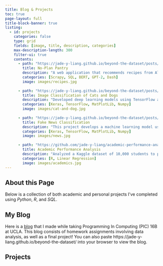 ```yaml
---
title: Blog & Projects
toc: true
page-layout: full
title-block-banner: true
listing: 
  - id: projects
    categories: false
    type: grid
    fields: [image, title, description, categories]
    max-description-length: 300
    filter-ui: true
    contents: 
      - path: "https://jade-y-liang.github.io/beyond-the-dataset/posts/no-plan-pantry/"
        title: No-Plan Pantry
        description: "A web application that recommends recipes from Allrecipes.com based on user-inputted ingredients, helping reduce food waste. It also generates AI-created recipes to inspire users to cook with leftovers."
        categories: [Scrapy, SQL, BERT, GPT-2, Dash]
        image: images/recipes.jpg
        
      - path: "https://jade-y-liang.github.io/beyond-the-dataset/posts/hw5-image-classification/"
        title: Image Classification of Cats and Dogs
        description: "Developed deep learning models using TensorFlow and Keras to distinguish between cat and dog images, achieving 96.73% test accuracy through convolutional neural networks, data augmentation, and transfer learning."
        categories: [Keras, TensorFlow, MatPlotLib, Numpy]
        image: images/cat-and-dog.jpg
        
      - path: "https://jade-y-liang.github.io/beyond-the-dataset/posts/hw6-real-vs-fake-news/"
        title: Fake News Classification
        description: "This project develops a machine learning model using TensorFlow and Keras to identify fake news articles based on their titles and texts. The model evaluates the effectiveness of different neural network architectures by processing and vectorizing text data to predict news legitimacy."
        categories: [Keras, TensorFlow, MatPlotLib, Numpy]
        image: images/news.jpg
    
      - path: "https://github.com/jade-y-liang/academic-performance-analysis"
        title: Academic Performance Analysis
        description: "Analyzed a Kaggle dataset of 10,000 students to predict academic performance for a UCLA Stats 101A project, identifying key factors influencing success to aid educators."
        categories: [R, Linear Regression]
        image: images/academics.jpg
---
```

## About this Page
Below is a collection of both academic and personal projects I’ve completed using *Python*, *R*, and *SQL*.

## My Blog

Here is a [blog](https://jade-y-liang.github.io/beyond-the-dataset/) that I made while taking Programming In Computing (PIC) 16B at UCLA. This blog consists of homework assignments involving data analysis, as well as a final project! You can also paste https://jade-y-liang.github.io/beyond-the-dataset/ into your browser to view the blog. 


<!-- To list projects automatically -->
:::project-listing
:::

## Projects




